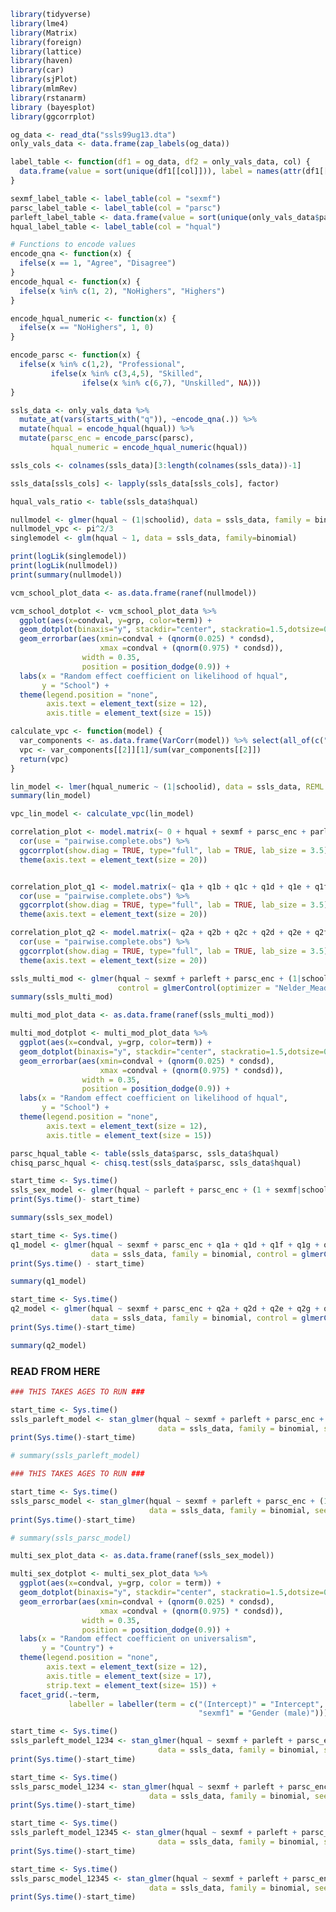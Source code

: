 ```r
library(tidyverse)
library(lme4)
library(Matrix)
library(foreign)
library(lattice)
library(haven)
library(car)
library(sjPlot)
library(mlmRev)
library(rstanarm)
library (bayesplot)
library(ggcorrplot)
```

```r
og_data <- read_dta("ssls99ug13.dta")
only_vals_data <- data.frame(zap_labels(og_data))

label_table <- function(df1 = og_data, df2 = only_vals_data, col) {
  data.frame(value = sort(unique(df1[[col]])), label = names(attr(df1[[col]], "labels")))
}

sexmf_label_table <- label_table(col = "sexmf")
parsc_label_table <- label_table(col = "parsc")
parleft_label_table <- data.frame(value = sort(unique(only_vals_data$parleft)), label = names(attr(og_data$parleft, "labels"))[2:5])
hqual_label_table <- label_table(col = "hqual")

```

```r
# Functions to encode values
encode_qna <- function(x) {
  ifelse(x == 1, "Agree", "Disagree")
}
encode_hqual <- function(x) {
  ifelse(x %in% c(1, 2), "NoHighers", "Highers")
}

encode_hqual_numeric <- function(x) {
  ifelse(x == "NoHighers", 1, 0)
}

encode_parsc <- function(x) {
  ifelse(x %in% c(1,2), "Professional", 
         ifelse(x %in% c(3,4,5), "Skilled", 
                ifelse(x %in% c(6,7), "Unskilled", NA)))
}

ssls_data <- only_vals_data %>%
  mutate_at(vars(starts_with("q")), ~encode_qna(.)) %>%
  mutate(hqual = encode_hqual(hqual)) %>%
  mutate(parsc_enc = encode_parsc(parsc),
         hqual_numeric = encode_hqual_numeric(hqual))

ssls_cols <- colnames(ssls_data)[3:length(colnames(ssls_data))-1]

ssls_data[ssls_cols] <- lapply(ssls_data[ssls_cols], factor)

hqual_vals_ratio <- table(ssls_data$hqual)

```

```r
nullmodel <- glmer(hqual ~ (1|schoolid), data = ssls_data, family = binomial)
nullmodel_vpc <- pi^2/3
singlemodel <- glm(hqual ~ 1, data = ssls_data, family=binomial)

print(logLik(singlemodel))
print(logLik(nullmodel))
print(summary(nullmodel))

vcm_school_plot_data <- as.data.frame(ranef(nullmodel))

vcm_school_dotplot <- vcm_school_plot_data %>%
  ggplot(aes(x=condval, y=grp, color=term)) +
  geom_dotplot(binaxis="y", stackdir="center", stackratio=1.5,dotsize=0.5) +
  geom_errorbar(aes(xmin=condval + (qnorm(0.025) * condsd),
                    xmax =condval + (qnorm(0.975) * condsd)),
                width = 0.35,
                position = position_dodge(0.9)) +
  labs(x = "Random effect coefficient on likelihood of hqual",
       y = "School") +
  theme(legend.position = "none",
        axis.text = element_text(size = 12),
        axis.title = element_text(size = 15))

```


```r
calculate_vpc <- function(model) {
  var_components <- as.data.frame(VarCorr(model)) %>% select(all_of(c("grp", "vcov", "sdcor")))
  vpc <- var_components[[2]][1]/sum(var_components[[2]])
  return(vpc)
}

lin_model <- lmer(hqual_numeric ~ (1|schoolid), data = ssls_data, REML = FALSE)
summary(lin_model)

vpc_lin_model <- calculate_vpc(lin_model)
```
```r
correlation_plot <- model.matrix(~ 0 + hqual + sexmf + parsc_enc + parleft, data = ssls_data) %>%
  cor(use = "pairwise.complete.obs") %>%
  ggcorrplot(show.diag = TRUE, type="full", lab = TRUE, lab_size = 3.5) +
  theme(axis.text = element_text(size = 20))


correlation_plot_q1 <- model.matrix(~ q1a + q1b + q1c + q1d + q1e + q1f + q1g + q1h + q1i + q1j + q1k + q1l, data = ssls_data) %>%
  cor(use = "pairwise.complete.obs") %>%
  ggcorrplot(show.diag = TRUE, type="full", lab = TRUE, lab_size = 3.5) +
  theme(axis.text = element_text(size = 20))

correlation_plot_q2 <- model.matrix(~ q2a + q2b + q2c + q2d + q2e + q2f + q2g + q2h + q2i, data = ssls_data) %>%
  cor(use = "pairwise.complete.obs") %>%
  ggcorrplot(show.diag = TRUE, type="full", lab = TRUE, lab_size = 3.5) +
  theme(axis.text = element_text(size = 20))
```



```r
ssls_multi_mod <- glmer(hqual ~ sexmf + parleft + parsc_enc + (1|schoolid), data = ssls_data, family = binomial, 
                        control = glmerControl(optimizer = "Nelder_Mead", optCtrl=list(maxfun=2e5)))
summary(ssls_multi_mod)

multi_mod_plot_data <- as.data.frame(ranef(ssls_multi_mod))

multi_mod_dotplot <- multi_mod_plot_data %>%
  ggplot(aes(x=condval, y=grp, color=term)) +
  geom_dotplot(binaxis="y", stackdir="center", stackratio=1.5,dotsize=0.5) +
  geom_errorbar(aes(xmin=condval + (qnorm(0.025) * condsd),
                    xmax =condval + (qnorm(0.975) * condsd)),
                width = 0.35,
                position = position_dodge(0.9)) +
  labs(x = "Random effect coefficient on likelihood of hqual",
       y = "School") +
  theme(legend.position = "none",
        axis.text = element_text(size = 12),
        axis.title = element_text(size = 15))
```
```r
parsc_hqual_table <- table(ssls_data$parsc, ssls_data$hqual)
chisq_parsc_hqual <- chisq.test(ssls_data$parsc, ssls_data$hqual)
```


```r
start_time <- Sys.time()
ssls_sex_model <- glmer(hqual ~ parleft + parsc_enc + (1 + sexmf|schoolid), data = ssls_data, family = binomial)
print(Sys.time()- start_time)

summary(ssls_sex_model)
```
```r
start_time <- Sys.time()
q1_model <- glmer(hqual ~ sexmf + parsc_enc + q1a + q1d + q1f + q1g + q1j + q1k + (1|schoolid), 
                  data = ssls_data, family = binomial, control = glmerControl(optimizer = "Nelder_Mead", optCtrl=list(maxfun=2e5)))
print(Sys.time() - start_time)

summary(q1_model)
```

```r
start_time <- Sys.time()
q2_model <- glmer(hqual ~ sexmf + parsc_enc + q2a + q2d + q2e + q2g + q2i + (1|schoolid), 
                  data = ssls_data, family = binomial, control = glmerControl(optimizer = "Nelder_Mead", optCtrl=list(maxfun=2e5)))
print(Sys.time()-start_time)

summary(q2_model) 
```


### READ FROM HERE

```r

### THIS TAKES AGES TO RUN ###

start_time <- Sys.time()
ssls_parleft_model <- stan_glmer(hqual ~ sexmf + parleft + parsc_enc + (1 + parleft|schoolid), 
                                 data = ssls_data, family = binomial, seed = 123, iter = 5000, warmup = 2500)
print(Sys.time()-start_time)

# summary(ssls_parleft_model)
```


```r

### THIS TAKES AGES TO RUN ###

start_time <- Sys.time()
ssls_parsc_model <- stan_glmer(hqual ~ sexmf + parleft + parsc_enc + (1 + parsc_enc|schoolid), 
                               data = ssls_data, family = binomial, seed = 123, iter = 5000, warmup = 2500)
print(Sys.time()-start_time)

# summary(ssls_parsc_model)
```


```r
multi_sex_plot_data <- as.data.frame(ranef(ssls_sex_model))

multi_sex_dotplot <- multi_sex_plot_data %>%
  ggplot(aes(x=condval, y=grp, color = term)) +
  geom_dotplot(binaxis="y", stackdir="center", stackratio=1.5,dotsize=0.5) +
  geom_errorbar(aes(xmin=condval + (qnorm(0.025) * condsd),
                    xmax =condval + (qnorm(0.975) * condsd)),
                width = 0.35,
                position = position_dodge(0.9)) +
  labs(x = "Random effect coefficient on universalism",
       y = "Country") +
  theme(legend.position = "none",
        axis.text = element_text(size = 12),
        axis.title = element_text(size = 17),
        strip.text = element_text(size= 15)) +
  facet_grid(.~term,
             labeller = labeller(term = c("(Intercept)" = "Intercept",
                                          "sexmf1" = "Gender (male)")))
```



```r
start_time <- Sys.time()
ssls_parleft_model_1234 <- stan_glmer(hqual ~ sexmf + parleft + parsc_enc + (1 + parleft|schoolid), 
                                 data = ssls_data, family = binomial, seed = 12345, iter = 5000, warmup = 2500)
print(Sys.time()-start_time)

start_time <- Sys.time()
ssls_parsc_model_1234 <- stan_glmer(hqual ~ sexmf + parleft + parsc_enc + (1 + parsc_enc|schoolid), 
                               data = ssls_data, family = binomial, seed = 12345, iter = 5000, warmup = 2500)
print(Sys.time()-start_time)

```

```r
start_time <- Sys.time()
ssls_parleft_model_12345 <- stan_glmer(hqual ~ sexmf + parleft + parsc_enc + (1 + parleft|schoolid), 
                                 data = ssls_data, family = binomial, seed = 12345, iter = 7000, warmup = 3500)
print(Sys.time()-start_time)
```

```r
start_time <- Sys.time()
ssls_parsc_model_12345 <- stan_glmer(hqual ~ sexmf + parleft + parsc_enc + (1 + parsc_enc|schoolid), 
                               data = ssls_data, family = binomial, seed = 12345, iter = 7000, warmup = 3500)
print(Sys.time()-start_time)


```


